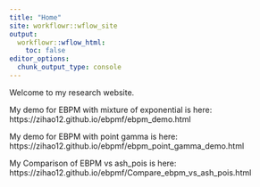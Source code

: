 ```yaml
---
title: "Home"
site: workflowr::wflow_site
output:
  workflowr::wflow_html:
    toc: false
editor_options:
  chunk_output_type: console
---
```


Welcome to my research website.

My demo for EBPM with mixture of exponential is here: https://zihao12.github.io/ebpmf/ebpm_demo.html

My demo for EBPM with  point gamma is here: https://zihao12.github.io/ebpmf/ebpm_point_gamma_demo.html

My Comparison of EBPM vs ash_pois is here: https://zihao12.github.io/ebpmf/Compare_ebpm_vs_ash_pois.html
